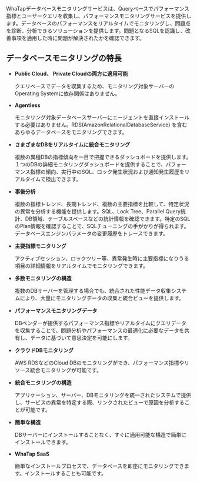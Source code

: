 WhaTapデータベースモニタリングサービスは、Queryベースでパフォーマンス指標とユーザークエリを収集し、パフォーマンスモニタリングサービスを提供します。データベースのパフォーマンスをリアルタイムでモニタリングし、問題点を診断、分析できるソリューションを提供します。問題となるSQLを認識し、改善事項を適用した時に問題が解決されたかを確認できます。

## データベースモニタリングの特長

- **Public Cloud、 Private Cloudの両方に適用可能**

  クエリベースでデータを収集するため、モニタリング対象サーバーのOperating Systemに依存関係はありません。

- **Agentless**

  モニタリング対象データベースサーバーにエージェントを直接インストールする必要はありません。RDS(AmazonRelationalDatabaseService) を含むあらゆるデータベースをモニタリングできます。

- **さまざまなDBをリアルタイムに統合モニタリング**

  複数の異種DBの指標傾向を一目で把握できるダッシュボードを提供します。１つのDBの詳細モニタリングダッシュボードを提供することで、パフォーマンス指標の傾向、実行中のSQL、ロック発生状況および通知発生履歴をリアルタイムで検出できます。

- **事後分析**

  複数の指標トレンド、長期トレンド、複数の主要指標を比較して、特定状況の異常を分析する機能を提供します。SQL、Lock Tree、Parallel Query統計、DB領域、テーブルスペースなどの統計情報を確認できます。特定のSQLのPlan情報を確認することで、SQLチューニングの手がかりが得られます。データベースエンジンパラメータの変更履歴をトレースできます。

- **主要指標モニタリング**

  アクティブセッション、ロックツリー等、異常発生時に主要指標になりうる項目の詳細情報をリアルタイムでモニタリングできます。

- **多数モニタリングの構造**

  複数のDBサーバーを管理する場合でも、統合された性能データ収集システムにより、大量にモニタリングデータの収集と統合ビューを提供します。

- **パフォーマンスモニタリングデータ**

  DBベンダーが提供するパフォーマンス指標やリアルタイムにクエリデータを収集することで、問題分析やパフォーマンスの最適化に必要なデータを共有し、データに基づいて意思決定を可能にします。

- **クラウドDBモニタリング**

  AWS RDSなどのCloud DBのモニタリングができ、パフォーマンス指標やリソース統合モニタリングが可能です。

- **統合モニタリングの構造**

  アプリケーション、サーバー、DBモニタリングを統一されたシステムで提供し、サービスの異常を特定する際、リンクされたビューで原因を分析することが可能です。

- **簡単な構造**

  DBサーバーにインストールすることなく、すぐに適用可能な構造で簡単にインストールできます。

- **WhaTap SaaS**

  簡単なインストールプロセスで、データベースを即座にモニタリングできます。インストールすることも可能です。
